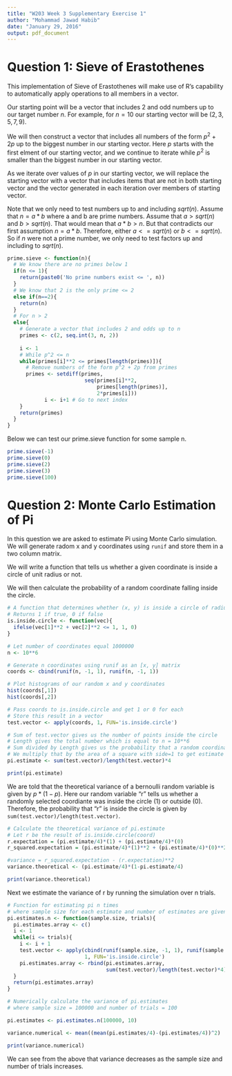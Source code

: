 ```yaml
---
title: "W203 Week 3 Supplementary Exercise 1"
author: "Mohammad Jawad Habib"
date: "January 29, 2016"
output: pdf_document
---
```


# Question 1: Sieve of Erastothenes
This implementation of Sieve of Erastothenes will make use of R's capability to automatically apply operations to all members in a vector.

Our starting point will be a vector that includes $2$ and odd numbers up to our target number $n$. For example, for $n=10$ our starting vector will be $(2, 3, 5, 7, 9)$.

We will then construct a vector that includes all numbers of the form $p^2 + 2p$ up to the biggest number in our starting vector. Here $p$ starts with the first elment of our starting vector, and we continue to iterate while $p^2$ is smaller than the biggest number in our starting vector.

As we iterate over values of $p$ in our starting vector, we will replace the starting vector with a vector that includes items that are not in both starting vector and the vector generated in each iteration over members of starting vector.

Note that we only need to test numbers up to and including $sqrt(n)$.
Assume that $n = a*b$ where a and b are prime numbers. Assume that $a > sqrt(n)$ and $b > sqrt(n)$. That would mean that $a*b > n$. But that contradicts our first assumption $n = a*b$. Therefore, either $a <= sqrt(n)$ or $b <= sqrt(n)$. So if $n$ were not a prime number, we only need to test factors up and including to $sqrt(n)$.


```r
prime.sieve <- function(n){
  # We know there are no primes below 1
  if(n <= 1){
    return(paste0('No prime numbers exist <= ', n))
  }
  # We know that 2 is the only prime <= 2
  else if(n==2){
    return(n)
  }
  # For n > 2
  else{
    # Generate a vector that includes 2 and odds up to n
    primes <- c(2, seq.int(3, n, 2))
    
    i <- 1
    # While p^2 <= n
    while(primes[i]**2 <= primes[length(primes)]){
      # Remove numbers of the form p^2 + 2p from primes
      primes <- setdiff(primes, 
                         seq(primes[i]**2,  
                             primes[length(primes)], 
                             2*primes[i]))
            i <- i+1 # Go to next index
    }
    return(primes)
  }
}
```

Below we can test our prime.sieve function for some sample n.
```r
prime.sieve(-1)
prime.sieve(0)
prime.sieve(2)
prime.sieve(3)
prime.sieve(100)
```

# Question 2: Monte Carlo Estimation of Pi
In this question we are asked to estimate Pi using Monte Carlo simulation. We will generate radom x and y coordinates using `runif` and store them in a two column matrix.

We will write a function that tells us whether a given coordinate is inside a circle of unit radius or not.

We will then calculate the probability of a random coordinate falling inside the circle.

```r
# A function that determines whether (x, y) is inside a circle of radius 1
# Returns 1 if true, 0 if false
is.inside.circle <- function(vec){
  ifelse(vec[1]**2 + vec[2]**2 <= 1, 1, 0)
}

# Let number of coordinates equal 1000000
n <- 10**6

# Generate n coordinates using runif as an [x, y] matrix
coords <- cbind(runif(n, -1, 1), runif(n, -1, 1))

# Plot histograms of our random x and y coordinates
hist(coords[,1])
hist(coords[,2])

# Pass coords to is.inside.circle and get 1 or 0 for each
# Store this result in a vector
test.vector <- apply(coords, 1, FUN='is.inside.circle')

# Sum of test.vector gives us the number of points inside the circle
# Length gives the total number which is equal to n = 10**6
# Sum divided by Length gives us the probability that a random coordinate falls inside the circle
# We multiply that by the area of a square with side=1 to get estimate of pi
pi.estimate <- sum(test.vector)/length(test.vector)*4

print(pi.estimate)
```

We are told that the theoretical variance of a bernoulli random variable is given by $p*(1-p)$. Here our random variable "r" tells us whether a randomly selected coordiante was inside the circle (1) or outside (0). Therefore, the probability that "r" is inside the circle is given by `sum(test.vector)/length(test.vector)`.
```r
# Calculate the theoretical variance of pi.estimate
# Let r be the result of is.inside.circle(coord)
r.expectation = (pi.estimate/4)*(1) + (pi.estimate/4)*(0)
r_squared.expectation = (pi.estimate/4)*(1)**2 + (pi.estimate/4)*(0)**2

#variance = r_squared.expectation - (r.expectation)**2
variance.theoretical <- (pi.estimate/4)*(1-pi.estimate/4)

print(variance.theoretical)
```

Next we estimate the variance of r by running the simulation over n trials.
```r
# Function for estimating pi n times 
# where sample size for each estimate and number of estimates are given
pi.estimates.n <- function(sample.size, trials){
  pi.estimates.array <- c()
  i <- 1
  while(i <= trials){
    i <- i + 1
    test.vector <- apply(cbind(runif(sample.size, -1, 1), runif(sample.size, -1, 1)), 
                         1, FUN='is.inside.circle')
    pi.estimates.array <- rbind(pi.estimates.array, 
                                sum(test.vector)/length(test.vector)*4)
  }
  return(pi.estimates.array)
}

# Numerically calculate the variance of pi.estimates
# where sample size = 100000 and number of trials = 100

pi.estimates <- pi.estimates.n(100000, 10)

variance.numerical <- mean((mean(pi.estimates/4)-(pi.estimates/4))^2)

print(variance.numerical)
```

We can see from the above that variance decreases as the sample size and number of trials increases.